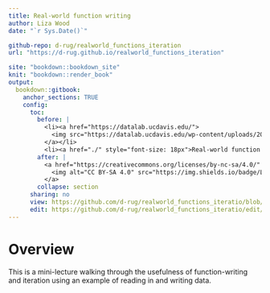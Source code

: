 ```yaml
---
title: Real-world function writing
author: Liza Wood
date: "`r Sys.Date()`"

github-repo: d-rug/realworld_functions_iteration
url: "https://d-rug.github.io/realworld_functions_iteration"

site: "bookdown::bookdown_site"
knit: "bookdown::render_book"
output:
  bookdown::gitbook:
    anchor_sections: TRUE
    config:
      toc:
        before: |
          <li><a href="https://datalab.ucdavis.edu/">
            <img src="https://datalab.ucdavis.edu/wp-content/uploads/2019/07/datalab-logo-full-color-rgb-1.png" style="height: 100%; width: 100%; object-fit: contain" />
          </a></li>
          <li><a href="./" style="font-size: 18px">Real-world function writing</a></li>
        after: |
          <a href="https://creativecommons.org/licenses/by-nc-sa/4.0/" target="_blank">
            <img alt="CC BY-SA 4.0" src="https://img.shields.io/badge/License-CC%20BY--NC--SA%204.0-lightgrey.svg" style="float: right; padding-right: 10px;" />
          </a>
        collapse: section
      sharing: no
      view: https://github.com/d-rug/realworld_functions_iteratio/blob/master/%s
      edit: https://github.com/d-rug/realworld_functions_iteratio/edit/master/%s
---
```


# Overview {-}

This is a mini-lecture walking through the usefulness of function-writing and iteration using an example of reading in and writing data.



